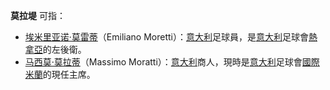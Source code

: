 '''莫拉堤''' 可指：

* [[埃米里亚诺·莫雷蒂|埃米里亚诺·莫雷蒂]]（Emiliano Moretti）：[[意大利|意大利]]足球員，是[[意大利|意大利]]足球會[[熱拿亞足球會|熱拿亞]]的左後衛。
* [[马西莫·莫拉蒂|马西莫·莫拉蒂]]（Massimo Moratti）：[[意大利|意大利]]商人，現時是[[意大利|意大利]]足球會[[國際米蘭|國際米蘭]]的現任主席。

{{消歧义|M|Cat=三字译名消歧义}}